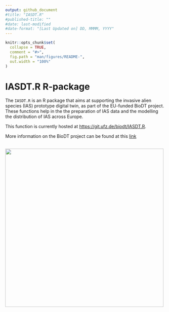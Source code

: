 ```yaml
---
output: github_document
#title: "IASDT.R"
#published-title: ""
#date: last-modified
#date-format: "[Last Updated on] DD, MMMM, YYYY"
---
```


<!-- README.md is generated from README.Rmd. Please edit that file -->


```r
knitr::opts_chunk$set(
  collapse = TRUE,
  comment = "#>",
  fig.path = "man/figures/README-",
  out.width = "100%"
)
```

# IASDT.R R-package

<!-- badges: start -->
<!-- badges: end -->

The `IASDT.R` is an R package that aims at supporting the invasive alien species (IAS) prototype digital twin, as part of the EU-funded BioDT project. These functions help in the the preparation of IAS data and the modelling the distribution of IAS across Europe.

This function is currently hosted at [https://git.ufz.de/biodt/IASDT.R](https://git.ufz.de/biodt/IASDT.R).

More information on the BioDT project can be found at this [link](https://biodt.eu/)
<br/>
<br/>

![](https://git.ufz.de/uploads/-/system/group/avatar/4444/biodt.png){width=500 fig-align="center"}

